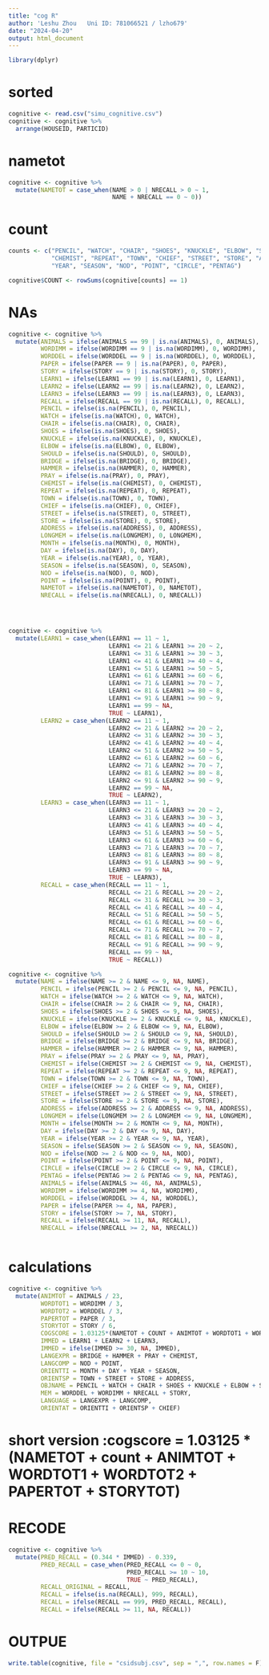 ---
title: "cog R"
author: 'Leshu Zhou   Uni ID: 781066521 / lzho679'
date: "2024-04-20"
output: html_document
---


```{r}
library(dplyr)
```

# sorted
```{r}
cognitive <- read.csv("simu_cognitive.csv")
cognitive <- cognitive %>% 
  arrange(HOUSEID, PARTICID)
```

# nametot
```{r}
cognitive <- cognitive %>%
  mutate(NAMETOT = case_when(NAME > 0 | NRECALL > 0 ~ 1,
                             NAME + NRECALL == 0 ~ 0))
```

# count
```{r}
counts <- c("PENCIL", "WATCH", "CHAIR", "SHOES", "KNUCKLE", "ELBOW", "SHOULD", "BRIDGE", "HAMMER", "PRAY",
            "CHEMIST", "REPEAT", "TOWN", "CHIEF", "STREET", "STORE", "ADDRESS", "LONGMEM", "MONTH", "DAY", 
            "YEAR", "SEASON", "NOD", "POINT", "CIRCLE", "PENTAG")

cognitive$COUNT <- rowSums(cognitive[counts] == 1)

```


# NAs
```{r}
cognitive <- cognitive %>%
  mutate(ANIMALS = ifelse(ANIMALS == 99 | is.na(ANIMALS), 0, ANIMALS),
         WORDIMM = ifelse(WORDIMM == 9 | is.na(WORDIMM), 0, WORDIMM),
         WORDDEL = ifelse(WORDDEL == 9 | is.na(WORDDEL), 0, WORDDEL),
         PAPER = ifelse(PAPER == 9 | is.na(PAPER), 0, PAPER),
         STORY = ifelse(STORY == 9 | is.na(STORY), 0, STORY),
         LEARN1 = ifelse(LEARN1 == 99 | is.na(LEARN1), 0, LEARN1),
         LEARN2 = ifelse(LEARN2 == 99 | is.na(LEARN2), 0, LEARN2),
         LEARN3 = ifelse(LEARN3 == 99 | is.na(LEARN3), 0, LEARN3), 
         RECALL = ifelse(RECALL == 99 | is.na(RECALL), 0, RECALL),
         PENCIL = ifelse(is.na(PENCIL), 0, PENCIL),
         WATCH = ifelse(is.na(WATCH), 0, WATCH),
         CHAIR = ifelse(is.na(CHAIR), 0, CHAIR),
         SHOES = ifelse(is.na(SHOES), 0, SHOES),
         KNUCKLE = ifelse(is.na(KNUCKLE), 0, KNUCKLE),
         ELBOW = ifelse(is.na(ELBOW), 0, ELBOW),
         SHOULD = ifelse(is.na(SHOULD), 0, SHOULD),
         BRIDGE = ifelse(is.na(BRIDGE), 0, BRIDGE),
         HAMMER = ifelse(is.na(HAMMER), 0, HAMMER),
         PRAY = ifelse(is.na(PRAY), 0, PRAY),
         CHEMIST = ifelse(is.na(CHEMIST), 0, CHEMIST),
         REPEAT = ifelse(is.na(REPEAT), 0, REPEAT),
         TOWN = ifelse(is.na(TOWN), 0, TOWN),
         CHIEF = ifelse(is.na(CHIEF), 0, CHIEF),
         STREET = ifelse(is.na(STREET), 0, STREET),
         STORE = ifelse(is.na(STORE), 0, STORE),
         ADDRESS = ifelse(is.na(ADDRESS), 0, ADDRESS),
         LONGMEM = ifelse(is.na(LONGMEM), 0, LONGMEM),
         MONTH = ifelse(is.na(MONTH), 0, MONTH),
         DAY = ifelse(is.na(DAY), 0, DAY),
         YEAR = ifelse(is.na(YEAR), 0, YEAR),
         SEASON = ifelse(is.na(SEASON), 0, SEASON),
         NOD = ifelse(is.na(NOD), 0, NOD),
         POINT = ifelse(is.na(POINT), 0, POINT),
         NAMETOT = ifelse(is.na(NAMETOT), 0, NAMETOT),
         NRECALL = ifelse(is.na(NRECALL), 0, NRECALL))





```





```{r}
cognitive <- cognitive %>%
  mutate(LEARN1 = case_when(LEARN1 == 11 ~ 1,
                            LEARN1 <= 21 & LEARN1 >= 20 ~ 2,
                            LEARN1 <= 31 & LEARN1 >= 30 ~ 3,
                            LEARN1 <= 41 & LEARN1 >= 40 ~ 4,
                            LEARN1 <= 51 & LEARN1 >= 50 ~ 5,
                            LEARN1 <= 61 & LEARN1 >= 60 ~ 6,
                            LEARN1 <= 71 & LEARN1 >= 70 ~ 7,
                            LEARN1 <= 81 & LEARN1 >= 80 ~ 8,
                            LEARN1 <= 91 & LEARN1 >= 90 ~ 9,
                            LEARN1 == 99 ~ NA,
                            TRUE ~ LEARN1),
         LEARN2 = case_when(LEARN2 == 11 ~ 1,
                            LEARN2 <= 21 & LEARN2 >= 20 ~ 2,
                            LEARN2 <= 31 & LEARN2 >= 30 ~ 3,
                            LEARN2 <= 41 & LEARN2 >= 40 ~ 4,
                            LEARN2 <= 51 & LEARN2 >= 50 ~ 5,
                            LEARN2 <= 61 & LEARN2 >= 60 ~ 6,
                            LEARN2 <= 71 & LEARN2 >= 70 ~ 7,
                            LEARN2 <= 81 & LEARN2 >= 80 ~ 8,
                            LEARN2 <= 91 & LEARN2 >= 90 ~ 9,
                            LEARN2 == 99 ~ NA,
                            TRUE ~ LEARN2),
         LEARN3 = case_when(LEARN3 == 11 ~ 1,
                            LEARN3 <= 21 & LEARN3 >= 20 ~ 2,
                            LEARN3 <= 31 & LEARN3 >= 30 ~ 3,
                            LEARN3 <= 41 & LEARN3 >= 40 ~ 4,
                            LEARN3 <= 51 & LEARN3 >= 50 ~ 5,
                            LEARN3 <= 61 & LEARN3 >= 60 ~ 6,
                            LEARN3 <= 71 & LEARN3 >= 70 ~ 7,
                            LEARN3 <= 81 & LEARN3 >= 80 ~ 8,
                            LEARN3 <= 91 & LEARN3 >= 90 ~ 9,
                            LEARN3 == 99 ~ NA,
                            TRUE ~ LEARN3),
         RECALL = case_when(RECALL == 11 ~ 1,
                            RECALL <= 21 & RECALL >= 20 ~ 2,
                            RECALL <= 31 & RECALL >= 30 ~ 3,
                            RECALL <= 41 & RECALL >= 40 ~ 4,
                            RECALL <= 51 & RECALL >= 50 ~ 5,
                            RECALL <= 61 & RECALL >= 60 ~ 6,
                            RECALL <= 71 & RECALL >= 70 ~ 7,
                            RECALL <= 81 & RECALL >= 80 ~ 8,
                            RECALL <= 91 & RECALL >= 90 ~ 9,
                            RECALL == 99 ~ NA,
                            TRUE ~ RECALL))

```




```{r}
cognitive <- cognitive %>%
  mutate(NAME = ifelse(NAME >= 2 & NAME <= 9, NA, NAME),
         PENCIL = ifelse(PENCIL >= 2 & PENCIL <= 9, NA, PENCIL),
         WATCH = ifelse(WATCH >= 2 & WATCH <= 9, NA, WATCH),
         CHAIR = ifelse(CHAIR >= 2 & CHAIR <= 9, NA, CHAIR),
         SHOES = ifelse(SHOES >= 2 & SHOES <= 9, NA, SHOES),
         KNUCKLE = ifelse(KNUCKLE >= 2 & KNUCKLE <= 9, NA, KNUCKLE),
         ELBOW = ifelse(ELBOW >= 2 & ELBOW <= 9, NA, ELBOW),
         SHOULD = ifelse(SHOULD >= 2 & SHOULD <= 9, NA, SHOULD),
         BRIDGE = ifelse(BRIDGE >= 2 & BRIDGE <= 9, NA, BRIDGE),
         HAMMER = ifelse(HAMMER >= 2 & HAMMER <= 9, NA, HAMMER),
         PRAY = ifelse(PRAY >= 2 & PRAY <= 9, NA, PRAY),
         CHEMIST = ifelse(CHEMIST >= 2 & CHEMIST <= 9, NA, CHEMIST),
         REPEAT = ifelse(REPEAT >= 2 & REPEAT <= 9, NA, REPEAT),
         TOWN = ifelse(TOWN >= 2 & TOWN <= 9, NA, TOWN),
         CHIEF = ifelse(CHIEF >= 2 & CHIEF <= 9, NA, CHIEF),
         STREET = ifelse(STREET >= 2 & STREET <= 9, NA, STREET),
         STORE = ifelse(STORE >= 2 & STORE <= 9, NA, STORE),
         ADDRESS = ifelse(ADDRESS >= 2 & ADDRESS <= 9, NA, ADDRESS),
         LONGMEM = ifelse(LONGMEM >= 2 & LONGMEM <= 9, NA, LONGMEM),
         MONTH = ifelse(MONTH >= 2 & MONTH <= 9, NA, MONTH),
         DAY = ifelse(DAY >= 2 & DAY <= 9, NA, DAY),
         YEAR = ifelse(YEAR >= 2 & YEAR <= 9, NA, YEAR),
         SEASON = ifelse(SEASON >= 2 & SEASON <= 9, NA, SEASON),
         NOD = ifelse(NOD >= 2 & NOD <= 9, NA, NOD),
         POINT = ifelse(POINT >= 2 & POINT <= 9, NA, POINT),
         CIRCLE = ifelse(CIRCLE >= 2 & CIRCLE <= 9, NA, CIRCLE),
         PENTAG = ifelse(PENTAG >= 2 & PENTAG <= 9, NA, PENTAG),
         ANIMALS = ifelse(ANIMALS >= 46, NA, ANIMALS),
         WORDIMM = ifelse(WORDIMM >= 4, NA, WORDIMM),
         WORDDEL = ifelse(WORDDEL >= 4, NA, WORDDEL),
         PAPER = ifelse(PAPER >= 4, NA, PAPER),
         STORY = ifelse(STORY >= 7, NA, STORY),
         RECALL = ifelse(RECALL >= 11, NA, RECALL),
         NRECALL = ifelse(NRECALL >= 2, NA, NRECALL))



```



# calculations
```{r}
cognitive <- cognitive %>%
  mutate(ANIMTOT = ANIMALS / 23,
         WORDTOT1 = WORDIMM / 3,
         WORDTOT2 = WORDDEL / 3,
         PAPERTOT = PAPER / 3,
         STORYTOT = STORY / 6,
         COGSCORE = 1.03125*(NAMETOT + COUNT + ANIMTOT + WORDTOT1 + WORDTOT2 + PAPERTOT + STORYTOT),
         IMMED = LEARN1 + LEARN2 + LEARN3,
         IMMED = ifelse(IMMED >= 30, NA, IMMED),
         LANGEXPR = BRIDGE + HAMMER + PRAY + CHEMIST,
         LANGCOMP = NOD + POINT,
         ORIENTTI = MONTH + DAY + YEAR + SEASON,
         ORIENTSP = TOWN + STREET + STORE + ADDRESS,
         OBJNAME = PENCIL + WATCH + CHAIR + SHOES + KNUCKLE + ELBOW + SHOULD,
         MEM = WORDDEL + WORDIMM + NRECALL + STORY,
         LANGUAGE = LANGEXPR + LANGCOMP,
         ORIENTAT = ORIENTTI + ORIENTSP + CHIEF)


```

# short version :cogscore = 1.03125 * (NAMETOT + count + ANIMTOT + WORDTOT1 + WORDTOT2 + PAPERTOT + STORYTOT)

# RECODE
```{r}
cognitive <- cognitive %>%
  mutate(PRED_RECALL = (0.344 * IMMED) - 0.339,
         PRED_RECALL = case_when(PRED_RECALL <= 0 ~ 0,
                                 PRED_RECALL >= 10 ~ 10,
                                 TRUE ~ PRED_RECALL),
         RECALL_ORIGINAL = RECALL,
         RECALL = ifelse(is.na(RECALL), 999, RECALL),
         RECALL = ifelse(RECALL == 999, PRED_RECALL, RECALL),
         RECALL = ifelse(RECALL >= 11, NA, RECALL))

```

# OUTPUE
```{r}
write.table(cognitive, file = "csidsubj.csv", sep = ",", row.names = F)

```




























